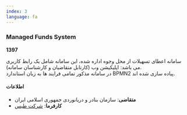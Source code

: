 ```yaml
---
index: 3
language: fa
---
```


### Managed Funds System

**1397**

سامانه اعطای تسهیلات از محل وجوه اداره شده، این سامانه شامل یک رابط کاربری می باشد: اپلیکیشن وب (کارتابل متقاضیان و کارشناسان سامانه). <br />
در سامانه مذکور تمامی فرایند ها به زبان استاندارد BPMN2 پیاده سازی شده اند.

#### اطلاعات

-   **متقاضی**: سازمان بنادر و دریانوردی جمهوری اسلامی ایران
-   **کارفرما**: [شرکت طیس](https://tis-co.ir/)
